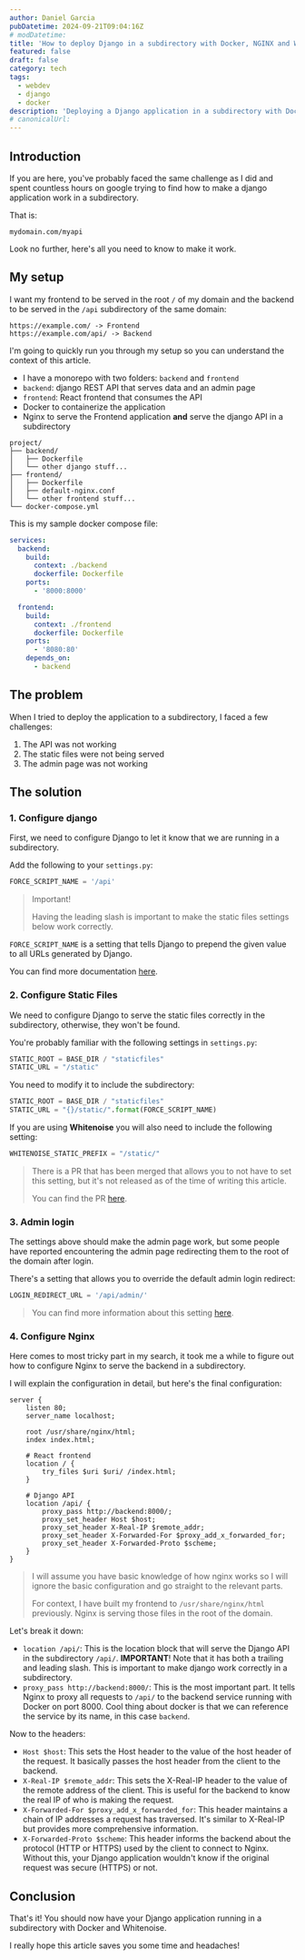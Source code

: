 ```yaml
---
author: Daniel Garcia
pubDatetime: 2024-09-21T09:04:16Z
# modDatetime:
title: 'How to deploy Django in a subdirectory with Docker, NGINX and Whitenoise'
featured: false
draft: false
category: tech
tags:
  - webdev
  - django
  - docker
description: 'Deploying a Django application in a subdirectory with Docker and Whitenoise'
# canonicalUrl:
---
```



## Introduction

If you are here, you've probably faced the same challenge as I did and spent countless hours on google trying to find how to make a django application work in a subdirectory.

That is:

`mydomain.com/myapi`

Look no further, here's all you need to know to make it work.

<WebsiteDesignCTA client:visible />

## My setup

I want my frontend to be served in the root `/` of my domain and the backend to be served in the `/api` subdirectory of the same domain:

```
https://example.com/ -> Frontend
https://example.com/api/ -> Backend
```

I'm going to quickly run you through my setup so you can understand the context of this article.

- I have a monorepo with two folders: `backend` and `frontend`
- `backend`: django REST API that serves data and an admin page
- `frontend`: React frontend that consumes the API
- Docker to containerize the application
- Nginx to serve the Frontend application **and** serve the django API in a subdirectory

```
project/
├── backend/
│   ├── Dockerfile
│   └── other django stuff...
├── frontend/
│   ├── Dockerfile
│   ├── default-nginx.conf
│   └── other frontend stuff...
└── docker-compose.yml
```

This is my sample docker compose file:

```yaml
services:
  backend:
    build:
      context: ./backend
      dockerfile: Dockerfile
    ports:
      - '8000:8000'

  frontend:
    build:
      context: ./frontend
      dockerfile: Dockerfile
    ports:
      - '8080:80'
    depends_on:
      - backend
```

## The problem

When I tried to deploy the application to a subdirectory, I faced a few challenges:

1. The API was not working
2. The static files were not being served
3. The admin page was not working

## The solution

### 1. Configure django

First, we need to configure Django to let it know that we are running in a subdirectory.

Add the following to your `settings.py`:

```python
FORCE_SCRIPT_NAME = '/api'
```

> Important!
>
> Having the leading slash is important to make the static files settings below work correctly.

`FORCE_SCRIPT_NAME` is a setting that tells Django to prepend the given value to all URLs generated by Django.

You can find more documentation [here](https://docs.djangoproject.com/en/5.1/ref/settings/#force-script-name).

### 2. Configure Static Files

We need to configure Django to serve the static files correctly in the subdirectory, otherwise, they won't be found.

You're probably familiar with the following settings in `settings.py`:

```python
STATIC_ROOT = BASE_DIR / "staticfiles"
STATIC_URL = "/static"
```

You need to modify it to include the subdirectory:

```python
STATIC_ROOT = BASE_DIR / "staticfiles"
STATIC_URL = "{}/static/".format(FORCE_SCRIPT_NAME)
```

If you are using **Whitenoise** you will also need to include the following setting:

```python
WHITENOISE_STATIC_PREFIX = "/static/"
```

> There is a PR that has been merged that allows you to not have to set this setting, but it's not released as of the time of writing this article.
>
> You can find the PR [here](https://github.com/Archmonger/ServeStatic/pull/21).

### 3. Admin login

The settings above should make the admin page work, but some people have reported encountering the admin page redirecting them to the root of the domain after login.

There's a setting that allows you to override the default admin login redirect:

```python
LOGIN_REDIRECT_URL = '/api/admin/'
```

> You can find more information about this setting [here](https://docs.djangoproject.com/en/5.1/ref/settings/#login-redirect-url).

### 4. Configure Nginx

Here comes to most tricky part in my search, it took me a while to figure out how to configure Nginx to serve the backend in a subdirectory.

I will explain the configuration in detail, but here's the final configuration:

```nginx
server {
    listen 80;
    server_name localhost;

    root /usr/share/nginx/html;
    index index.html;

    # React frontend
    location / {
        try_files $uri $uri/ /index.html;
    }

    # Django API
    location /api/ {
        proxy_pass http://backend:8000/;
        proxy_set_header Host $host;
        proxy_set_header X-Real-IP $remote_addr;
        proxy_set_header X-Forwarded-For $proxy_add_x_forwarded_for;
        proxy_set_header X-Forwarded-Proto $scheme;
    }
}
```

> I will assume you have basic knowledge of how nginx works so I will ignore the basic configuration and go straight to the relevant parts.
>
> For context, I have built my frontend to `/usr/share/nginx/html` previously. Nginx is serving those files in the root of the domain.

Let's break it down:

- `location /api/`: This is the location block that will serve the Django API in the subdirectory `/api/`.
  **IMPORTANT**! Note that it has both a trailing and leading slash. This is important to make django work correctly in a subdirectory.
- `proxy_pass http://backend:8000/`: This is the most important part. It tells Nginx to proxy all requests to `/api/` to the backend service running with Docker on port 8000. Cool thing about docker is that we can reference the service by its name, in this case `backend`.

Now to the headers:

- `Host $host`: This sets the Host header to the value of the host header of the request. It basically passes the host header from the client to the backend.
- `X-Real-IP $remote_addr`: This sets the X-Real-IP header to the value of the remote address of the client. This is useful for the backend to know the real IP of who is making the request.
- `X-Forwarded-For $proxy_add_x_forwarded_for`: This header maintains a chain of IP addresses a request has traversed. It's similar to X-Real-IP but provides more comprehensive information.
- `X-Forwarded-Proto $scheme`: This header informs the backend about the protocol (HTTP or HTTPS) used by the client to connect to Nginx. Without this, your Django application wouldn't know if the original request was secure (HTTPS) or not.

## Conclusion

That's it! You should now have your Django application running in a subdirectory with Docker and Whitenoise.

I really hope this article saves you some time and headaches!
